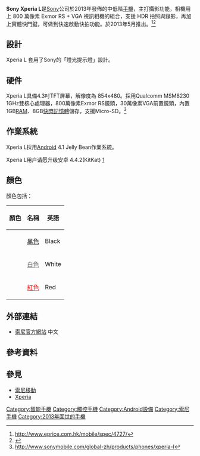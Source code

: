 {{citation style|time=2013-05-13T15:23:17+00:00}}
{{Infobox Mobile
|name           = Sony Xperia L
|logo = Sony logo.svg
|image          =
|manufacturer   = [[索尼移動|索尼]]
|available      = 2013年5月
| predecessor   = [[Sony_Xperia_J|Sony Xperia J]]
| successor     = [[Sony_Xperia_L1|Sony Xperia L1]]
| form          = 
|status         = 已停產
|screen         = 4.3 [[吋|吋]] 
|camera         = 800萬[[像素|像素]][[CMOS|CMOS]]攝像頭,30 萬[[像素|像素]][[CMOS|CMOS]]前置相機
|operatingsystem = [[Android|Android]] 4.1
|input          = 電容觸摸屏
|weight  =  137 g
|cpu            = Qualcomm MSM8230 1GHz
|memory   = 8 GB [[內存|內存]]<br />1 GB [[隨機存取記憶體|RAM]]
}}
'''Sony Xperia L'''是[[Sony|Sony]]公司於2013年發佈的中低階[[手機|手機]]，主打攝影功能，相機用上 800 萬像素 Exmor RS + VGA 視訊相機的組合，支援 HDR 拍照與錄影，再加上實體快門鍵，可做到快速啟動快拍功能。於2013年5月推出。<ref>http://www.eprice.com.hk/mobile/spec/4727/</ref><ref>{{Cite news |url=http://www.ce.cn/yd/gd/201303/13/t20130313_958641.shtml |title=索尼3月18日或发布全新Xperia SP和Xperia L手机_中国经济网——国家经济门户 |accessdate=2021-12-30}}</ref>

==設計==
Xperia L 套用了Sony的「燈光提示燈」設計。
==硬件==
Xperia L具備4.3吋TFT屏幕，解像度為 854x480。採用Qualcomm MSM8230 1GHz雙核心處理器，800萬像素Exmor RS鏡頭，30萬像素VGA前置鏡頭，內置1GB[[隨機存取記憶體|RAM]]、8GB[[快閃記憶體|快閃記憶體]]儲存，支援Micro-SD。<ref>http://www.sonymobile.com/global-zh/products/phones/xperia-l</ref>

==作業系統==
Xperia L採用[[Android|Android]] 4.1 Jelly Bean作業系統。

Xperia L用户请愿升级安卓 4.4.2(KitKat)
[https://www.change.org/en-IN/petitions/sony-xperia-l-update-to-android-4-4?just_signed=true]{{en icon}}

==顏色==
顏色包括：
{| class="wikitable + sortable"
|-
!顏色!!名稱!!英語
|-
|bgcolor="#000000"| ||[[黑色|<font color="#000000">黑色</font>]]||Black
|-
|bgcolor="#FFFFFF"| ||[[白色|<font color="#696969">白色</font>]]||White
|-
|bgcolor="#FF0000"| ||[[紅色|<font color="#FF0000">紅色</font>]]||Red
|}

==外部連結==
*[http://www.sonymobile.com/global-zh/products/phones/xperia-l/  索尼官方網站] 中文

==參考資料==
<references />

== 參見 ==
* [[索尼移動|索尼移動]]
* [[Xperia|Xperia]]

{{Sony phones}}

[[Category:智能手機|Category:智能手機]]
[[Category:觸控手機|Category:觸控手機]]
[[Category:Android設備|Category:Android設備]]
[[Category:索尼手機|Category:索尼手機]]
[[Category:2013年面世的手機|Category:2013年面世的手機]]